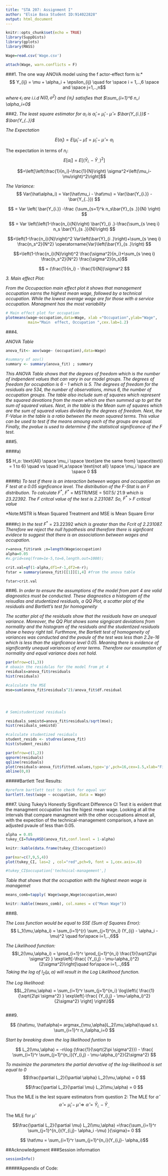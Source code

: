```yaml
---
title: "STA 207: Assignment I"
author: "Elsie Basa Student ID:914022828"
output: html_document
---
```


```r
knitr::opts_chunk$set(echo = TRUE)
library(SuppDists)
library(gplots)
library(MASS)
```

```r

Wage=read.csv('Wage.csv')

attach(Wage, warn.conflicts = F)
```

###1.
The one way ANOVA model using the f actor-effect form is:*
$$ Y_{ij} = \mu + \alpha_i + \epsilon_{ij} \quad for \space i = 1,..,6 \space and \space j=1,..,n$$

*where $\epsilon_i$ are i.i.d $N(0,\sigma^2)$ and $\{ \alpha_i\}$ satisfies that $\sum_{i=1}^6 n_i \alpha_i=0$*


###2.
*The least square estimator for $\alpha_i$ is $\hat\alpha_i$ =  $\hat\mu_i$ - $\hat\mu$ = $\bar{Y_{i.}}$ - $\bar{Y_{..}}$ *

*The Expectation*

$$E(\hat\alpha_i) = E(\hat\mu_i - \hat\mu) = \hat\mu_i - \hat\mu = \alpha_i $$

The expectation in terms of $n_i$:
$$ E[\hat\alpha_i]=E\left[\left(\bar{Y}_{i .}-\bar{Y}_{. .}\right)^2\right]$$

$$=\left[\left(\frac{1}{n_i}-\frac{1}{N}\right) \sigma^2+\left(\mu_i-\mu\right)^2\right]$$

*The Variance:* 
$$ Var(\hat\alpha_i) = Var(\hat\mu_i - \hat\mu) = Var(\bar{Y_{i.}} -\bar{Y_{..}})  $$


$$ = Var \left( \bar{Y_{i.}} -\frac {\sum_{s=1}^k n_s\bar{Y}_{s .}}{N} \right) $$


$$ = Var \left(\left(1-\frac{n_i}{N}\right) \bar{Y}_{i .}-\frac{\sum_{s \neq i} n_s \bar{Y}_{s .}}{N}\right) $$

$$=\left(1-\frac{n_i}{N}\right)^2  Var\left(\bar{Y}_{i .}\right)+\sum_{s \neq i} \frac{n_s^2}{N^2} \operatorname{Var}\left(\bar{Y}_{s .}\right) $$

$$=\left(1-\frac{n_i}{N}\right)^2 \frac{\sigma^2}{n_i}+\sum_{s \neq i} \frac{n_s^2}{N^2} \frac{\sigma^2}{n_s}$$

$$ = (\frac{1}{n_i} - \frac{1}{N})\sigma^2 $$




*3.*
*Main effect Plot:* 

*From the Occupaction main effect plot it shows that management occupation earns the highest mean wage, followed by a technical occupation. While the lowest average wage are for those with a service occupation. Managment has the most variability*



```r

# Main effect plot for occupation
plotmeans(wage~occupation,data=Wage, xlab ="Occupation",ylab="Wage",
          main="Main  effect, Occupation ",cex.lab=1.2) 


```


###4.

*ANOVA Table*
```r
anova_fit<- aov(wage~ (occupation),data=Wage)

#summary of aov()
summary <- summary(anova_fit) ; summary
```

*This ANOVA Table shows that the degrees of freedom which is the number of indpendent values that can vary in our model groups. The degrees of freedom for occupation is 6 - 1 which is 5. The degrees of freedom for the residuals are 534, the number of observations, minus 6, the number of occupation groups.  The table also include sum of squares which represent the squared devations from the mean which are then summed up to get the sum of squared values. Next, in the table is the Mean sum of squares which are the sum of squared values divided by the degrees of freedom. Next, the F-Value in the table is a ratio between the mean squared terms. This value can be used to test if the means amoung each of the groups are equal. Finally, the pvalue is used to determine if the statistical significance of the F test. *




###5.

####a)

$$ H_o: \text{All} \space \mu_i \space \text{are the same from} \space\text{i = 1 to 6} \quad vs \quad H_a:\space \text{not all} \space \mu_i \space are \space 0
 $$




####b)
*To test if there is an interaction between wages and occupation an F test at a 0.05 signficance level. The distribution of the F-Stat is an F distribution.  To calculate* $F^*$, $F^*$ = MSTR/MSE =  507.5/ 21.9 *which is 23.22392. The F critcal value of the test is 2.231087.* *So,* $F^*$ > *F critical value* 

*Note:MSTR is Mean Squared Treatment and MSE is Mean Square Error
 

####c) 
*In the test* $F^*$ = 23.22392  *which is greater than the $Fcrit$ of 2.231087. Therefore we reject the null hypothesis and therefore there is signficant evidece to suggest that there is an associationn between wages and occupation.*



```r
r=anova_fit$rank ;n=length(Wage$occupation)
alpha=0.05
#x.grid=seq(from=1e-5,to=6,length.out=1000);

crit.val=qf(1-alpha,df1=r-1,df2=n-r);
fstar = summary(anova_fit)[[1]][1,4] #from the anova table

fstar>crit.val
```


###6.
*In order to ensure the assumptions of the model from part 4 are valid diagnostics must be conducted. These diagnostics a histogram of the reisudlas and studentized residuals, a QQ Plot, a scatter plot of the residuals and Bartlett's test for homogeneity*


*The scatter plot of the residuals show that the residuals have an unequal variance. Moreover, the QQ Plot shows some signgicant deviations from normality and the histogram of the residuals and the studentized residuals show a heavy right tail. Furthmore, the Bartlett test of homogeneity of variances was conducted and the pvaule of the test was less than 2.2e-16 which is less than the signficance level 0.05. Meaning there is  evidence of significantly unequal variances of error terms. Therefore our assumption of normality and equal variance does not hold.*


```r
par(mfrow=c(1,3))
# obaain the residulas for the model from pt 4
residuals=anova_fit$residuals
hist(residuals)

#calculate the MSE
mse=sum(anova_fit$residuals^2)/anova_fit$df.residual




# Semistudentized residuals

residuals_semistd=anova_fit$residuals/sqrt(mse);
hist(residuals_semistd)

#calculate studentized residuals
student_resids <- studres(anova_fit)
hist(student_resids)


```


```r


par(mfrow=c(1,2))
qqnorm(residuals)
qqline(residuals)
plot(residuals~anova_fit$fitted.values,type='p',pch=16,cex=1.5,xlab="Fitted values",ylab="Residuals")
abline(0,0)


```



#####Bartlett Test Results:
```r
#preform bartlett test to check for equal var
bartlett.test(wage ~ occupation, data = Wage)

```


  
###7.
Using Tukey's Honestly Significant Difference CI Test it is evident that the managment occupation has the higest mean wage. Looking at all the intervals that compare managment with the other occupations almost all, with the expection of the technical-management comparison, a have an adjusted pvaule of less than 0.05.
```r
alpha = 0.05
tukey_CI=TukeyHSD(anova_fit,conf.level = 1-alpha)

knitr::kable(data.frame(tukey_CI$occupation))

par(mar=c(7,9,5,4))
plot(tukey_CI, las=2 , col="red",pch=9, font = 1,cex.axis=.8)

#tukey_CI$occupation['technical-management',]
```

*Table that shows that the occupation with the highest mean wage is managemet*
```r

means_comb=tapply( Wage$wage,Wage$occupation,mean)

knitr::kable((means_comb), col.names = c("Mean Wage"))


```



###8.

*The Loss function would be equal to SSE (Sum of Squares Error):*
$$ L_1(\mu,\alpha_i)  = \sum_{i=1}^{r} \sum_{j=1}^{n_i} (Y_{ij} - \alpha_i - \mu)^2 \quad for\space i=1,..,6$$



*The Likelihood function:*
$$l_2(\mu,\alpha_i)  = \prod_{i=1}^r \prod_{j=1}^{n_i} \frac{1}{\sqrt{2\pi \sigma^2} } \exp\left[-\frac{ (Y_{i,j} - \mu-\alpha_i)^2}{2\sigma^2}\right]\quad for\space i=1,..,6$$
*Taking the log of $l_2(\mu,\alpha)$ will result in the Log Likelihood function.*

*The Log likelihood:*
$$L_2(\mu,\alpha) = \sum_{i=1}^r \sum_{j=1}^{n_i} \log\left\{ \frac{1}{\sqrt{2\pi \sigma^2} } \exp\left[-\frac{ (Y_{i,j} - \mu-\alpha_i)^2}{2\sigma^2} \right]  \right\}$$

```r

```



###9.


$$  (\hat\mu, \hat\alpha)=   argmax_{\mu,\alpha}L_2(\mu,\alpha)\quad s.t. \sum_{i=1}^r n_i\alpha_i=0  $$





*Start by breaking down the log likelihood funtion to*

$$ L_2(\mu,\alpha) =  -n\log (\frac{1}{\sqrt{2\pi \sigma^2}})  - \frac{ \sum_{i=1}^r \sum_{j=1}^{n_i}(Y_{i,j} - \mu-\alpha_i)^2}{2\sigma^2} $$



*To maximize the parameters the partial dervative of the log-likelihood is set equal to 0*
$$\frac{\partial L_2}{\partial \alpha} L_2(\mu,\alpha)  = 0 $$

$$\frac{\partial L_2}{\partial  \mu} L_2(\mu,\alpha)  = 0 $$

Thus the MLE is the lest square estimators from question 2:
The MLE for $\hat\alpha$
$$ \hat\alpha =  \hat\mu_i - \hat\mu \Rightarrow \hat\alpha= \bar{Y}_{i .}-\bar{Y}_{. .}$$

The MLE for $\hat\mu$

$$\frac{\partial L_2}{\partial  \mu} L_2(\mu,\alpha) =\frac{\sum_{i=1}^r \sum_{j=1}^{n_i}(Y_{i,j}- \alpha_i -\mu) }{\sigma}= 0 $$



$$  \hat\mu = \sum_{i=1}^r \sum_{j=1}^{n_i}(Y_{i,j}- \alpha_i)$$


##Acknowledgement
###Session information
```r
sessionInfo()

```


#####Appendix of Code:
```r
```
